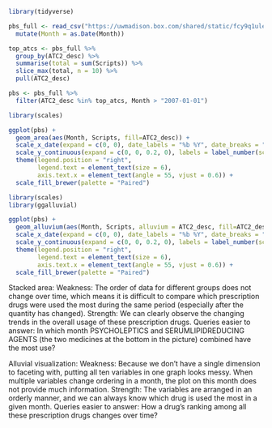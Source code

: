 ```r
library(tidyverse)
```

```r
pbs_full <- read_csv("https://uwmadison.box.com/shared/static/fcy9q1uleqru7gcs287q903y0rcnw2a2.csv") %>% 
  mutate(Month = as.Date(Month))

top_atcs <- pbs_full %>% 
  group_by(ATC2_desc) %>% 
  summarise(total = sum(Scripts)) %>% 
  slice_max(total, n = 10) %>% 
  pull(ATC2_desc)

pbs <- pbs_full %>%
  filter(ATC2_desc %in% top_atcs, Month > "2007-01-01")
```

```r
library(scales)

ggplot(pbs) + 
  geom_area(aes(Month, Scripts, fill=ATC2_desc)) +
  scale_x_date(expand = c(0, 0), date_labels = "%b %Y", date_breaks = "2 month") +
  scale_y_continuous(expand = c(0, 0, 0.2, 0), labels = label_number(scale_cut = cut_long_scale())) +
  theme(legend.position = "right",
        legend.text = element_text(size = 6),
        axis.text.x = element_text(angle = 55, vjust = 0.6)) +
  scale_fill_brewer(palette = "Paired")
```

```r
library(scales)
library(ggalluvial)

ggplot(pbs) + 
  geom_alluvium(aes(Month, Scripts, alluvium = ATC2_desc, fill=ATC2_desc), decreasing = FALSE, alpha = 0.9) +
  scale_x_date(expand = c(0, 0), date_labels = "%b %Y", date_breaks = "2 month") +
  scale_y_continuous(expand = c(0, 0, 0.2, 0), labels = label_number(scale_cut = cut_long_scale())) +
  theme(legend.position = "right",
        legend.text = element_text(size = 6),
        axis.text.x = element_text(angle = 55, vjust = 0.6)) +
  scale_fill_brewer(palette = "Paired")
```

Stacked area:
Weakness: The order of data for different groups does not change over time, which means it is difficult to compare which prescription drugs were used the most during the same period (especially after the quantity has changed).
Strength: We can clearly observe the changing trends in the overall usage of these prescription drugs.
Queries easier to answer: In which month PSYCHOLEPTICS and SERUMLIPIDREDUCING AGENTS (the two medicines at the bottom in the picture) combined have the most use?

Alluvial visualization:
Weakness: Because we don't have a single dimension to faceting with, putting all ten variables in one graph looks messy. When multiple variables change ordering in a month, the plot on this month does not provide much information.
Strength: The variables are arranged in an orderly manner, and we can always know which drug is used the most in a given month.
Queries easier to answer: How a drug's ranking among all these prescription drugs changes over time?